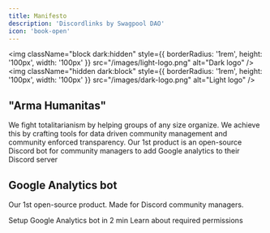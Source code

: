 ```yaml
---
title: Manifesto
description: 'Discordlinks by Swagpool DAO'
icon: 'book-open'
---
```


<img
  className="block dark:hidden"
  style={{ borderRadius: '1rem', height: '100px', width: '100px' }}
  src="/images/light-logo.png"
  alt="Dark logo"
/>
<img
  className="hidden dark:block"
  style={{ borderRadius: '1rem', height: '100px', width: '100px' }}
  src="/images/dark-logo.png"
  alt="Light logo"
/>

## "Arma Humanitas"

We fight totalitarianism by helping groups of any size organize.
We achieve this by crafting tools for data driven community management and community enforced transparency.
Our 1st product is an open-source Discord bot for community managers to add Google analytics to their Discord server

## Google Analytics bot

Our 1st open-source product. Made for Discord community managers.

<CardGroup cols={2}>
  <Card
    title="Quick setup"
    icon="bolt"
    href="/essentials/quickstart"
  >
    Setup Google Analytics bot in 2 min
  </Card>
  <Card
    title="Permissions"
    icon="building-shield"
    href="/essentials/permissions"
  >
    Learn about required permissions
  </Card>
</CardGroup>
